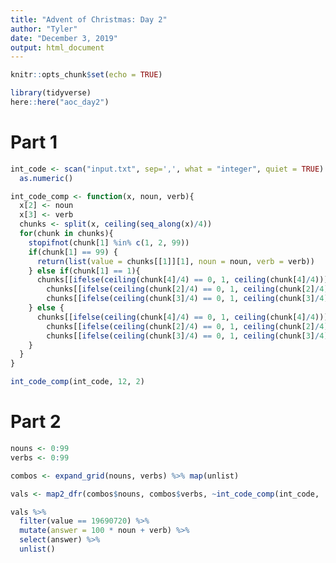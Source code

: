 ```yaml
---
title: "Advent of Christmas: Day 2"
author: "Tyler"
date: "December 3, 2019"
output: html_document
---
```


```r
knitr::opts_chunk$set(echo = TRUE)
```

```r
library(tidyverse)
here::here("aoc_day2")
```

# Part 1

```r
int_code <- scan("input.txt", sep=',', what = "integer", quiet = TRUE) %>%
  as.numeric()
```

```r
int_code_comp <- function(x, noun, verb){
  x[2] <- noun
  x[3] <- verb
  chunks <- split(x, ceiling(seq_along(x)/4))
  for(chunk in chunks){
    stopifnot(chunk[1] %in% c(1, 2, 99))
    if(chunk[1] == 99) {
      return(list(value = chunks[[1]][1], noun = noun, verb = verb))
    } else if(chunk[1] == 1){
      chunks[[ifelse(ceiling(chunk[4]/4) == 0, 1, ceiling(chunk[4]/4))]][ifelse(chunk[4] %% 4 + 1 == 0, 4, chunk[4] %% 4 + 1)] <- 
        chunks[[ifelse(ceiling(chunk[2]/4) == 0, 1, ceiling(chunk[2]/4))]][ifelse(chunk[2] %% 4 + 1 == 0, 4, chunk[2] %% 4 + 1)] + 
        chunks[[ifelse(ceiling(chunk[3]/4) == 0, 1, ceiling(chunk[3]/4))]][ifelse(chunk[3] %% 4 + 1 == 0, 4, chunk[3] %% 4 + 1)]
    } else {
      chunks[[ifelse(ceiling(chunk[4]/4) == 0, 1, ceiling(chunk[4]/4))]][ifelse(chunk[4] %% 4 + 1 == 0, 4, chunk[4] %% 4 + 1)] <- 
        chunks[[ifelse(ceiling(chunk[2]/4) == 0, 1, ceiling(chunk[2]/4))]][ifelse(chunk[2] %% 4 + 1 == 0, 4, chunk[2] %% 4 + 1)] * 
        chunks[[ifelse(ceiling(chunk[3]/4) == 0, 1, ceiling(chunk[3]/4))]][ifelse(chunk[3] %% 4 + 1 == 0, 4, chunk[3] %% 4 + 1)]
    }
  }
}

int_code_comp(int_code, 12, 2)
```

# Part 2

```r
nouns <- 0:99
verbs <- 0:99

combos <- expand_grid(nouns, verbs) %>% map(unlist)

vals <- map2_dfr(combos$nouns, combos$verbs, ~int_code_comp(int_code, .x, .y))

vals %>% 
  filter(value == 19690720) %>% 
  mutate(answer = 100 * noun + verb) %>%
  select(answer) %>%
  unlist()
```